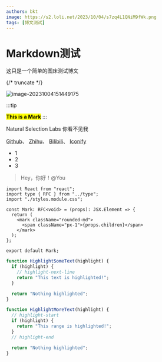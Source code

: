 ```yaml
---
authors: bkt
image: https://s2.loli.net/2023/10/04/s7zq4L1QNiM9fWk.png
tags: [博文测试]
---
```



# Markdown测试

这只是一个简单的图床测试博文

{/* truncate */}

![image-20231004151449175](https://s2.loli.net/2023/10/04/s7zq4L1QNiM9fWk.png)

:::tip

<Mark>**This is a Mark**</Mark>
:::

Natural Selection Labs <Spoiler>你看不见我</Spoiler>

[Github](https://github.com/kuizuo/blog/blob/main/tailwind.config.ts)、
[Zhihu](https://zhihu.com/)、
[Bilibili](https://bilibili.com/)、
[Iconify](https://icon-sets.iconify.design/)

- 1
- 2
- 3

> Hey，你好！@You

```tsx title="Mark.tsx" icon="file-icons:tsx-alt|#0396FF" showLineNumbers
import React from "react";
import type { RFC } from "../type";
import "./styles.module.css";

const Mark: RFC<void> = (props): JSX.Element => {
  return (
    <mark className="rounded-md">
      <span className="px-1">{props.children}</span>
    </mark>
  );
};

export default Mark;
```

```js
function HighlightSomeText(highlight) {
  if (highlight) {
    // highlight-next-line
    return "This text is highlighted!";
  }

  return "Nothing highlighted";
}

function HighlightMoreText(highlight) {
  // highlight-start
  if (highlight) {
    return "This range is highlighted!";
  }
  // highlight-end

  return "Nothing highlighted";
}
```

